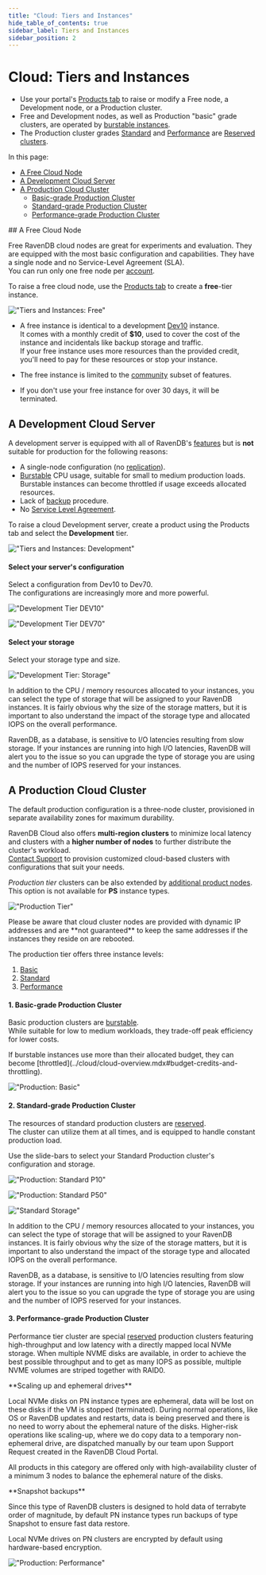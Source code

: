 ```yaml
---
title: "Cloud: Tiers and Instances"
hide_table_of_contents: true
sidebar_label: Tiers and Instances
sidebar_position: 2
---
```



# Cloud: Tiers and Instances

<Admonition type="note" title="Note">

- Use your portal's [Products tab](../cloud/portal/cloud-portal-products-tab.mdx) to raise or modify 
a Free node, a Development node, or a Production cluster.  
- Free and Development nodes, as well as Production "basic" grade clusters, are operated by 
[burstable instances](../cloud/cloud-overview.mdx#burstable-vs-reserved-clusters).  
- The Production cluster grades [Standard](../cloud/cloud-instances.mdx#standard-grade-production-cluster) 
and [Performance](../cloud/cloud-instances.mdx#performance-grade-production-cluster) are 
[Reserved clusters](../cloud/cloud-overview.mdx#burstable-vs-reserved-clusters).  

In this page:  

* [A Free Cloud Node](../cloud/cloud-instances.mdx#a-free-cloud-node)  
* [A Development Cloud Server](../cloud/cloud-instances.mdx#a-development-cloud-server)  
* [A Production Cloud Cluster](../cloud/cloud-instances.mdx#a-production-cloud-cluster)  
   - [Basic-grade Production Cluster](../cloud/cloud-instances.mdx#basic-grade-production-cluster)  
   - [Standard-grade Production Cluster](../cloud/cloud-instances.mdx#standard-grade-production-cluster)  
   - [Performance-grade Production Cluster](../cloud/cloud-instances.mdx#performance-grade-production-cluster)  
</Admonition>
## A Free Cloud Node

Free RavenDB cloud nodes are great for experiments and evaluation. They are equipped with the 
most basic configuration and capabilities. They have a single node and no Service-Level Agreement (SLA).  
You can run only one free node per [account](../cloud/cloud-overview.mdx#your-account).  

To raise a free cloud node, use the [Products tab](../cloud/portal/cloud-portal-products-tab.mdx) 
to create a **free**-tier instance.  

!["Tiers and Instances: Free"](./assets/tiers-and-instances-001-free.png)

* A free instance is identical to a development [Dev10](../cloud/cloud-instances.mdx#a-development-cloud-server) instance.  
  It comes with a monthly credit of **$10**, used to cover the cost of the instance and incidentals like backup storage 
  and traffic.  
  <Admonition type="note" title="Note">
  If your free instance uses more resources than the provided credit, you'll need to pay for these resources or stop your instance. 
  </Admonition>

* The free instance is limited to the [community](https://ravendb.net/buy) subset of features.  

* If you don't use your free instance for over 30 days, it will be terminated.  



## A Development Cloud Server

A development server is equipped with all of RavenDB's [features](https://ravendb.net/buy) 
but is **not** suitable for production for the following reasons:  

* A single-node configuration (no [replication](../7.1/server/clustering/replication/replication-overview)).  
* [Burstable](../cloud/cloud-overview.mdx#burstable-instances) CPU usage, suitable for small to medium production loads.  
  Burstable instances can become throttled if usage exceeds allocated resources.  
* Lack of [backup](../cloud/cloud-backup-and-restore.mdx#cloud-backup) procedure.  
* No [Service Level Agreement](../cloud/portal/cloud-portal-support-tab.mdx#support-entitlement).  

To raise a cloud Development server, create a product using the Products tab and select the **Development** tier.  

!["Tiers and Instances: Development"](./assets/tiers-and-instances-002-development.png)
#### Select your server's configuration  
  
Select a configuration from Dev10 to Dev70.  
The configurations are increasingly more and more powerful.  

!["Development Tier DEV10"](./assets/tiers-and-instances-0021-development-dev10.png)

!["Development Tier DEV70"](./assets/tiers-and-instances-0022-development-dev70.png)
#### Select your storage  

Select your storage type and size.  

!["Development Tier: Storage"](./assets/tiers-and-instances-0023-development-storage.png)

In addition to the CPU / memory resources allocated to your instances, you can select the type of storage that will 
be assigned to your RavenDB instances. It is fairly obvious why the size of the storage matters, but it is important 
to also understand the impact of the storage type and allocated IOPS on the overall performance.  

RavenDB, as a database, is sensitive to I/O latencies resulting from slow storage. If your instances are running into 
high I/O latencies, RavenDB will alert you to the issue so you can upgrade the type of storage you are using and the 
number of IOPS reserved for your instances.  



## A Production Cloud Cluster

The default production configuration is a three-node cluster, provisioned in separate 
availability zones for maximum durability.

RavenDB Cloud also offers **multi-region clusters** to minimize local latency and clusters 
with a **higher number of nodes** to further distribute the cluster's workload.  
[Contact Support](https://ravendb.net/contact) to provision customized cloud-based clusters 
with configurations that suit your needs.  

*Production tier* clusters can be also extended by [additional product nodes](../cloud/portal/cloud-portal-products-tab.mdx#nodes-additional-product-nodes).  
<Admonition type="info" title="Info">
This option is not available for **PS** instance types.
</Admonition>

!["Production Tier"](./assets/tiers-and-instances-003-production.png)

<Admonition type="note" title="Note">
Please be aware that cloud cluster nodes are provided with dynamic IP addresses and are 
**not guaranteed** to keep the same addresses if the instances they reside on are rebooted.  
</Admonition>

   
The production tier offers three instance levels:  

1. [Basic](../cloud/cloud-instances.mdx#basic-grade-production-cluster)  
2. [Standard](../cloud/cloud-instances.mdx#standard-grade-production-cluster)  
3. [Performance](../cloud/cloud-instances.mdx#performance-grade-production-cluster)  
#### 1. Basic-grade Production Cluster
Basic production clusters are [burstable](../cloud/cloud-overview.mdx#burstable-instances).  
While suitable for low to medium workloads, they trade-off peak efficiency for lower costs.  

<Admonition type="note" title="Throttling" id="throttling" href="#throttling">
 If burstable instances use more than their allocated budget, they can become [throttled](../cloud/cloud-overview.mdx#budget-credits-and-throttling).
 </Admonition>

!["Production: Basic"](./assets/tiers-and-instances-0031-production-basic.png)
#### 2. Standard-grade Production Cluster
The resources of standard production clusters are [reserved](../cloud/cloud-overview.mdx#reserved-clusters).  
The cluster can utilize them at all times, and is equipped to handle constant production load.  

Use the slide-bars to select your Standard Production cluster's configuration and storage.  

!["Production: Standard P10"](./assets/tiers-and-instances-0032-production-standard-P10.png)

!["Production: Standard P50"](./assets/tiers-and-instances-0033-production-standard-P50.png)

!["Standard Storage"](./assets/tiers-and-instances-0034-production-standard-storage.png)

In addition to the CPU / memory resources allocated to your instances, you can select the type of storage that will 
be assigned to your RavenDB instances. It is fairly obvious why the size of the storage matters, but it is important 
to also understand the impact of the storage type and allocated IOPS on the overall performance.  

RavenDB, as a database, is sensitive to I/O latencies resulting from slow storage. If your instances are running into 
high I/O latencies, RavenDB will alert you to the issue so you can upgrade the type of storage you are using and the 
number of IOPS reserved for your instances.  
#### 3. Performance-grade Production Cluster

Performance tier cluster are special [reserved](../cloud/cloud-overview.mdx#reserved-clusters) production clusters featuring high-throughput and low latency with a directly mapped local NVMe storage. When multiple NVME disks are available, in order to achieve the best possible throughput and to get as many IOPS as possible, multiple NVME volumes are striped together with RAID0. 

<Admonition type="note" title="Note">
**Scaling up and ephemeral drives**  

Local NVMe disks on PN instance types are ephemeral, data will be lost on these disks if the VM is stopped (terminated). During normal operations, like OS or RavenDB updates and restarts, data is being preserved and there is no need to worry about the ephemeral nature of the disks. Higher-risk operations like scaling-up, where we do copy data to a temporary non-ephemeral drive, are dispatched manually by our team upon Support Request created in the RavenDB Cloud Portal.

All products in this category are offered only with high-availability cluster of a minimum 3 nodes to balance the ephemeral nature of the disks.
</Admonition>

<Admonition type="note" title="Note">
**Snapshot backups**

Since this type of RavenDB clusters is designed to hold data of terrabyte order of magnitude, by default PN instance types run backups of type Snapshot to ensure fast data restore.
</Admonition>

<Admonition type="note" title="Note">
Local NVMe drives on PN clusters are encrypted by default using hardware-based encryption.
</Admonition>


!["Production: Performance"](./assets/tiers-and-instances-0034-production-performance.png)  




